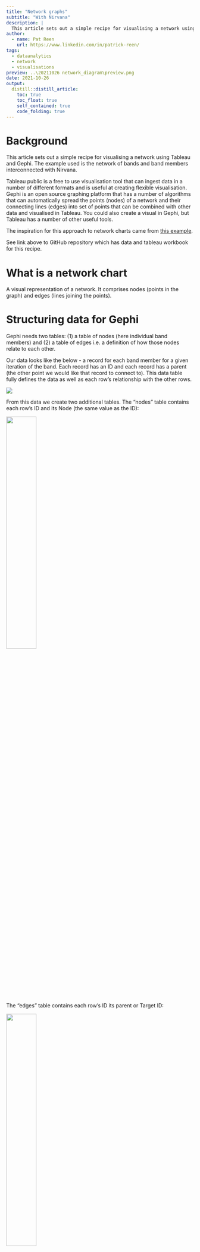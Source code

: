 ```yaml
---
title: "Network graphs"
subtitle: "With Nirvana"
description: | 
  This article sets out a simple recipe for visualising a network using Tableau and Gephi. The example used is the network of bands and band members interconnected with Nirvana. 
author:
  - name: Pat Reen 
    url: https://www.linkedin.com/in/patrick-reen/
tags:
  - dataanalytics
  - network
  - visualisations
preview: ..\20211026 network_diagram\preview.png
date: 2021-10-26
output:
  distill::distill_article: 
    toc: true
    toc_float: true
    self_contained: true
    code_folding: true
---
```


# Background 
This article sets out a simple recipe for visualising a network using Tableau and Gephi. The example used is the network of bands and band members interconnected with Nirvana.

Tableau public is a free to use visualisation tool that can ingest data in a number of different formats and is useful at creating flexible visualisation. Gephi is an open source graphing platform that has a number of algorithms that can automatically spread the points (nodes) of a network and their connecting lines (edges) into set of points that can be combined with other data and visualised in Tableau. You could also create a visual in Gephi, but Tableau has a number of other useful tools.

The inspiration for this approach to network charts came from [this example](https://thedatasurfers.com/2019/08/27/how-to-use-gephi-to-create-network-visualizations-for-tableau/).

See link above to GitHub repository which has data and tableau workbook for this recipe.

# What is a network chart
A visual representation of a network. It comprises nodes (points in the graph) and edges (lines joining the points).

# Structuring data for Gephi
Gephi needs two tables: (1) a table of nodes (here individual band members) and (2) a table of edges i.e. a definition of how those nodes relate to each other.

Our data looks like the below - a record for each band member for a given iteration of the band. Each record has an ID and each record has a parent (the other point we would like that record to connect to). This data table fully defines the data as well as each row's relationship with the other rows.

![](img\Data.png) 

From this data we create two additional tables. The "nodes" table contains each row's ID and its Node (the same value as the ID):

![](img\Data_nodes.png){width=40%}

The "edges" table contains each row's ID its parent or Target ID:

![](img\Data_edges.png){width=40%}

This is all that Gephi needs (note: Gephi needs the tables as values). 

## Plotting network points in Gephi
Install and open Gephi (see "inspiration" link above for troubleshooting tips on installation). The Gephi start page looks like:

![](img\Gephi_StartPage.png) 

You'll want to open a file, loading the nodes (as a "nodes table") first:

![](img\Gephi_ImportNodes.png) 
Load the data into a new workspace as a "Directed" graph type.

![](img\Gephi_ImportNodes2.png)

Load the edges data into the same workspace as an "Edges" table.

![](img\Gephi_ImportEdges.png) 

You should get something that looks like this in the "Overview" page:

![](img\Gephi_Raw.png){width=60%}

Then, the magic of Gephi - the "layout" options will space out the points and edges considering the relationships you have specified. There are various layouts that suit different data and they can be tailored e.g. to space points further from each other or space dependent on the number of related points etc. In the end you might get something that looks like this:

![](img\Gephi_Layout.png){width=80%}

# Exporting data
You can then export the data. It is exported as a ".gexf" which can be opened in excel as a ".XML" file. Extract the X and Y points and join to your data - and there you have it - network points for Tableau.

The rest follows simply in the Tableau workbook provided in the GitHub page.


